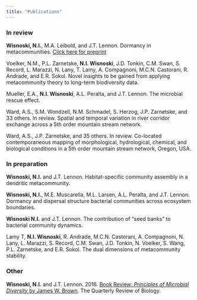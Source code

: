 ```yaml
---
title: "Publications"
---
```


### In review
**Wisnoski, N.I.**, M.A. Leibold, and J.T. Lennon. Dormancy in metacommunities. [Click here for preprint](https://doi.org/10.17605/OSF.IO/UJMZC) 

Voelker, N.M., P.L. Zarnetske, **N.I. Wisnoski**, J.D. Tonkin, C.M. Swan, S. Record, L. Marazzi, N. Lany, T. Lamy, A. Compagnoni, M.C.N. Castorani, R. Andrade, and E.R. Sokol. Novel insights to be gained from applying metacommunity theory to long-term biodiversity data.

Mueller, E.A., **N.I. Wisnoski**, A.L. Peralta, and J.T. Lennon. The microbial rescue effect.

Ward, A.S., S.M. Wondzell, N.M. Schmadel, S. Herzog, J.P. Zarnetske, and 33 others. In review. Spatial and temporal variation in river corridor exchange across a 5th order mountain stream network.

Ward, A.S., J.P. Zarnetske, and 35 others. In review. Co-located contemporaneous mapping of morphological, hydrological, chemical, and biological conditions in a 5th order mountain stream network, Oregon, USA.



### In preparation
**Wisnoski, N.I.** and J.T. Lennon. Habitat-specific community assembly in a dendritic metacommunity.

**Wisnoski, N.I.**, M.E. Muscarella, M.L. Larsen, A.L. Peralta, and J.T. Lennon. Dormancy and dispersal structure bacterial communities across ecosystem boundaries.

**Wisnoski N.I.** and J.T. Lennon. The contribution of "seed banks" to bacterial community dynamics.

Lamy T, **N.I. Wisnoski**, R. Andrade, M.C.N. Castorani, A. Compagnoni, N. Lany, L. Marazzi, S. Record, C.M. Swan, J.D. Tonkin, N. Voelker, S. Wang, P.L. Zarnetske, and E.R. Sokol. The dual dimensions of metacommunity stability.



### Other
**Wisnoski, N.I.** and J.T. Lennon. 2016. [Book Review: _Principles of Microbial Diversity_ by James W. Brown](https://doi.org/10.1086/685351). The Quarterly Review of Biology.